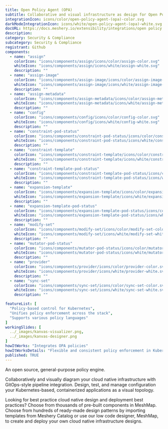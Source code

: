 ---
title: Open Policy Agent (OPA)
subtitle: Collaborative and visual infrastructure as design for Open Policy Agent (OPA)
integrationIcon: icons/color/open-policy-agent-(opa)-color.svg
darkModeIntegrationIcon: icons/white/open-policy-agent-(opa)-white.svg
docURL: https://docs.meshery.io/extensibility/integrations/open policy agent (opa)
description: 
category: Security & Compliance
subcategory: Security & Compliance
registrant: Github
components:
  - name: "assign"
    colorIcon: "icons/components/assign/icons/color/assign-color.svg"
    whiteIcon: "icons/components/assign/icons/white/assign-white.svg"
    description: ""
  - name: "assign-image"
    colorIcon: "icons/components/assign-image/icons/color/assign-image-color.svg"
    whiteIcon: "icons/components/assign-image/icons/white/assign-image-white.svg"
    description: ""
  - name: "assign-metadata"
    colorIcon: "icons/components/assign-metadata/icons/color/assign-metadata-color.svg"
    whiteIcon: "icons/components/assign-metadata/icons/white/assign-metadata-white.svg"
    description: ""
  - name: "config"
    colorIcon: "icons/components/config/icons/color/config-color.svg"
    whiteIcon: "icons/components/config/icons/white/config-white.svg"
    description: ""
  - name: "constraint-pod-status"
    colorIcon: "icons/components/constraint-pod-status/icons/color/constraint-pod-status-color.svg"
    whiteIcon: "icons/components/constraint-pod-status/icons/white/constraint-pod-status-white.svg"
    description: ""
  - name: "constraint-template"
    colorIcon: "icons/components/constraint-template/icons/color/constraint-template-color.svg"
    whiteIcon: "icons/components/constraint-template/icons/white/constraint-template-white.svg"
    description: ""
  - name: "constraint-template-pod-status"
    colorIcon: "icons/components/constraint-template-pod-status/icons/color/constraint-template-pod-status-color.svg"
    whiteIcon: "icons/components/constraint-template-pod-status/icons/white/constraint-template-pod-status-white.svg"
    description: ""
  - name: "expansion-template"
    colorIcon: "icons/components/expansion-template/icons/color/expansion-template-color.svg"
    whiteIcon: "icons/components/expansion-template/icons/white/expansion-template-white.svg"
    description: ""
  - name: "expansion-template-pod-status"
    colorIcon: "icons/components/expansion-template-pod-status/icons/color/expansion-template-pod-status-color.svg"
    whiteIcon: "icons/components/expansion-template-pod-status/icons/white/expansion-template-pod-status-white.svg"
    description: ""
  - name: "modify-set"
    colorIcon: "icons/components/modify-set/icons/color/modify-set-color.svg"
    whiteIcon: "icons/components/modify-set/icons/white/modify-set-white.svg"
    description: ""
  - name: "mutator-pod-status"
    colorIcon: "icons/components/mutator-pod-status/icons/color/mutator-pod-status-color.svg"
    whiteIcon: "icons/components/mutator-pod-status/icons/white/mutator-pod-status-white.svg"
    description: ""
  - name: "provider"
    colorIcon: "icons/components/provider/icons/color/provider-color.svg"
    whiteIcon: "icons/components/provider/icons/white/provider-white.svg"
    description: ""
  - name: "sync-set"
    colorIcon: "icons/components/sync-set/icons/color/sync-set-color.svg"
    whiteIcon: "icons/components/sync-set/icons/white/sync-set-white.svg"
    description: ""

featureList: [
  "Policy-based control for Kubernetes",
  "Unifies policy enforcement across the stack",
  "Supports various policy languages"
]
workingSlides: [
  ../_images/kanvas-visualizer.png,
  ../_images/kanvas-designer.png
]
howItWorks: "Integrates OPA policies"
howItWorksDetails: "Flexible and consistent policy enforcement in Kubernetes"
published: TRUE
---
<p>
An open source, general-purpose policy engine.
</p>
<p>
    Collaboratively and visually diagram your cloud native infrastructure with GitOps-style pipeline integration. Design, test, and manage configuration your Kubernetes-based, containerized applications as a visual topology.
</p>
<p>
    Looking for best practice cloud native design and deployment best practices? Choose from thousands of pre-built components in MeshMap. Choose from hundreds of ready-made design patterns by importing templates from Meshery Catalog or use our low code designer, MeshMap, to create and deploy your own cloud native infrastructure designs.
</p>

